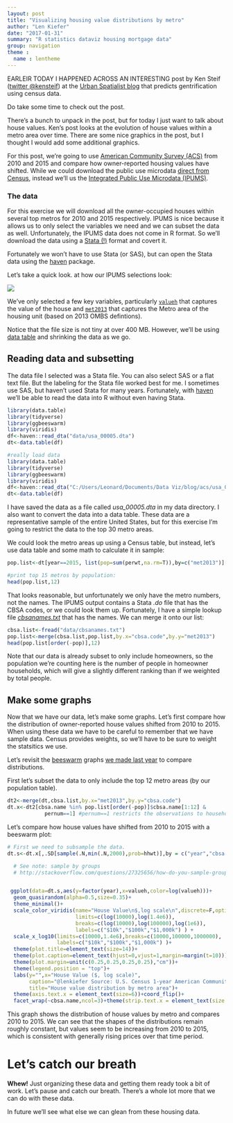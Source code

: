 ```yaml
---
layout: post
title: "Visualizing housing value distributions by metro"
author: "Len Kiefer"
date: "2017-01-31"
summary: "R statistics dataviz housing mortgage data"
group: navigation
theme :
  name : lentheme
---
```


EARLEIR TODAY I HAPPENED ACROSS AN INTERESTING post by Ken Steif ([twitter @kensteif](https://twitter.com/KenSteif)) at the [Urban Spatialist blog](http://urbanspatialanalysis.com/portfolio/predicting-gentrification-using-longitudinal-census-data/) that predicts gentrification using census data.

Do take some time to check out the post.  

There's a bunch to unpack in the post, but for today I just want to talk about house values.  Ken's post looks at the evolution of house values within a metro area over time. There are some nice graphics in the post, but I thought I would add some additional graphics.

For this post, we're going to use [American Community Survey (ACS)](https://www.census.gov/programs-surveys/acs/) from 2010 and 2015 and compare how owner-reported housing values have shifted.  While we could download the public use microdata [direct from Census](https://www.census.gov/programs-surveys/acs/data/pums.html), instead we'll us the [Integrated Public Use Microdata (IPUMS)](https://usa.ipums.org). 

### The data

For this exercise we will download all the owner-occupied houses within several top metros for 2010 and 2015 respectively.  IPUMS is nice because it allows us to only select the variables we need and we can subset the data as well.  Unfortunately, the IPUMS data does not come in R format.  So we'll download the data using a [Stata (!)](http://www.stata.com/) format and covert it.  

Fortunately we won't have to use Stata (or SAS), but can open the Stata data using the [haven](https://cran.r-project.org/web/packages/haven/index.html) package.

Let's take a quick look. at how our IPUMS selections look:

<img src="{{ site.url}}/img/charts_jan_31_2017/ipums.PNG" >

We've only selected a few key variables, particularly [`valueh`](https://usa.ipums.org/usa-action/variables/VALUEH#description_section) that captures the value of the house and [`met2013`](https://usa.ipums.org/usa-action/variables/MET2013#description_section) that captures the Metro area of the housing unit (based on 2013 OMBS defintions).

Notice that the file size is not tiny at over 400 MB. However, we'll be using [data table](https://cran.r-project.org/web/packages/data.table/index.html) and shrinking the data as we go.

## Reading data and subsetting

The data file I selected was a Stata file.  You can also select SAS or a flat text file.  But the labeling for the Stata file worked best for me. I sometimes use SAS, but haven't used Stata for many years.  Fortunately, with [haven](https://cran.r-project.org/web/packages/haven/index.html) we'll be able to read the data into R without even having Stata.

```r
library(data.table)
library(tidyverse)
library(ggbeeswarm)
library(viridis)
df<-haven::read_dta("data/usa_00005.dta")
dt<-data.table(df)
```

```r
#really load data
library(data.table)
library(tidyverse)
library(ggbeeswarm)
library(viridis)
df<-haven::read_dta("C:/Users/Leonard/Documents/Data Viz/blog/acs/usa_00005.dta")
dt<-data.table(df)
```


I have saved the data as a file called *usa_00005.dta* in my data directory.  I also want to convert the data into a data table.  These data are a representative sample of the entire United States, but for this exercise I'm going to restrict the data to the top 30 metro areas.

We could look the metro areas up using a Census table, but instead, let's use data table and some math to calculate it in sample:

```r
pop.list<-dt[year==2015, list(pop=sum(perwt,na.rm=T)),by=c("met2013")][order(-pop)]

#print top 15 metros by population:
head(pop.list,12)

```

That looks reasonable, but unfortunately we only have the metro numbers, not the names.  The IPUMS output contains a Stata *.do* file that has the CBSA codes, or we could look them up.  Fortunately, I have a simple lookup file [*cbsanames.txt*]({{ site.url}}/img/charts_jan_31_2017/cbsanames.txt) that has the names.  We can merge it onto our list:

```r
cbsa.list<-fread("data/cbsanames.txt")
pop.list<-merge(cbsa.list,pop.list,by.x="cbsa.code",by.y="met2013")
head(pop.list[order(-pop)],12)
```

Note that our data is already subset to only include homeowners, so the population we're counting here is the number of people in homeowner households, which will give a slightly different ranking than if we weighted by total people.

## Make some graphs

Now that we have our data, let's make some graphs. Let's first compare how the distribution of owner-reported house values shifted from 2010 to 2015.  When using these data we have to be careful to remember that we have sample data. Census provides weights, so we'll have to be sure to weight the statsitics we use. 

Let's revisit the [beeswarm](https://github.com/eclarke/ggbeeswarm) graphs [we made last year]({% post_url 2016-10-11-hmda-viz1%}) to compare distributions.

First let's subset the data to only include the top 12 metro areas (by our population table).

```r
dt2<-merge(dt,cbsa.list,by.x="met2013",by.y="cbsa.code")
dt.x<-dt2[cbsa.name %in% pop.list[order(-pop)]$cbsa.name[1:12] &
            pernum==1] #pernum==1 restricts the observations to households
```

Let's compare how house values have shifted from 2010 to 2015 with a beeswarm plot:

```r


# First we need to subsample the data.
dt.s<-dt.x[,.SD[sample(.N,min(.N,2000),prob=hhwt)],by = c("year","cbsa.name") ]  #subsample metro data

  # See note: sample by groups
  # http://stackoverflow.com/questions/27325656/how-do-you-sample-groups-in-a-data-table-with-a-caveat


 ggplot(data=dt.s,aes(y=factor(year),x=valueh,color=log(valueh)))+
  geom_quasirandom(alpha=0.5,size=0.35)+
  theme_minimal()+
  scale_color_viridis(name="House Value\n$,log scale\n",discrete=F,option="D",end=0.95,direction=-1,
                      limits=c(log(10000),log(1.4e6)),
                      breaks=c(log(10000),log(100000),log(1e6)),
                      labels=c("$10k","$100k","$1,000k") ) +
  scale_x_log10(limits=c(10000,1.4e6),breaks=c(10000,100000,1000000),
                labels=c("$10k","$100k","$1,000k") )+
  theme(plot.title=element_text(size=14))+
  theme(plot.caption=element_text(hjust=0,vjust=1,margin=margin(t=10)))+
  theme(plot.margin=unit(c(0.25,0.25,0.25,0.25),"cm"))+
  theme(legend.position = "top")+
  labs(y="",x="House Value ($, log scale)",
       caption="@lenkiefer Source: U.S. Census 1-year American Community Survey (2010 & 2015),\nIPUMS-USA, University of Minnesota, www.ipums.org.",
       title="House value distribution by metro area")+
  theme(axis.text.x = element_text(size=6))+coord_flip()+
  facet_wrap(~cbsa.name,ncol=3)+theme(strip.text.x = element_text(size = 6))
```

This graph shows the distribution of house values by metro and compares 2010 to 2015. We can see that the shapes of the distributions remain roughly constant, but values seem to be increasing from 2010 to 2015, which is consistent with generally rising prices over that time period.

# Let's catch our breath

**Whew!**  Just organizing these data and getting them ready took a bit of work. Let's pause and catch our breath. There's a whole lot more that we can do with these data.  

In future we'll see what else we can glean from these housing data.


